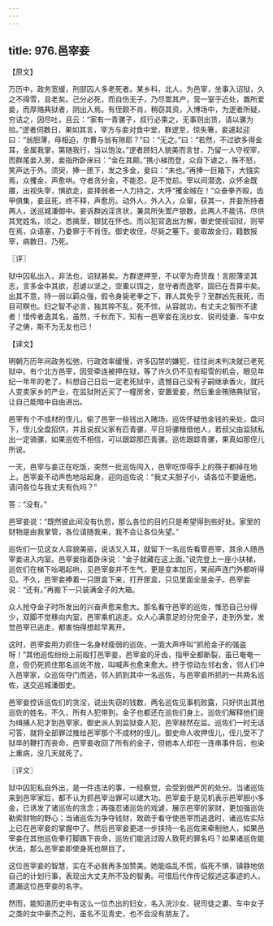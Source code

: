 ```yaml
---
---
---
```

title: 976.邑宰妾
---



【原文】

万历中，政务宽缓，刑部囚人多老死者。某乡科，北人，为邑宰，坐事入诏狱，久之不得雪，且老矣。己分必死，而自伤无子，乃尽鬻其产，营一室于近处，置所爱妾，而厚赂典狱者，阴出入焉。有侄颇不肖，稍窃其资，入博场中，为逻者所疑，穷诘之，因尽吐，且云：“家有一青骡子，叔行必乘之，无事则出赁，请以骡为验。”逻者伺数日，果如其言，宰方与妾对食中堂，群逻至，惊失箸，妾遽起迎曰：“翁胆薄，毋相迫，尔曹与翁有隙耶？”曰：“无之。”曰：“若然，不过欲多得金耳，金属我掌，第随我行，当以饱汝。”逻者顾妇人貌美而言甘，乃留一人守视宰，而群尾妾入房，妾指所卧床曰：“金在其颠。”携小梯而登，众自下谑之，殊不怒，笑声达于外。须臾，捧一匣下，发之多金，妾曰：“未也。”再捧一巨箱下，大镪实焉，众攫金，声愈哄。守者贪分金，不能忍，足不觉前。宰以间潜逸，众怀金既餍，出视失宰，惧欲走，妾择弱者一人力持之，大呼“攫金贼在！”众奋拳齐殴，齿甲俱集，妾且死，终不释，声愈厉。动外人，外人入，众窜，获其一，并妾所持者两人，送巡城潘御中。妾诉群凶淫贪状，兼具所失鬻产银数，此两人不能讳，尽供其党姓名，顷之，悉擒至，银犹在怀也。而以犯官逸出为解，御史使视诏狱，则宰在焉，众语塞，乃委罪于不肖侄。御史收侄，尽毙之箠下。妾取故金归，籍数报宰，病数日，乃死。

〖评〗

狱中囚私出入，非法也，诏狱甚矣。方群逻押至，不以宰为奇货哉！言胆薄坚其志，言多金中其欲，忍谑以坚之，空橐以饵之，怠守者而逸宰，固已在吾算中矣。出其不意，持一弱以羁众强，假令身毙老拳之下，罪人其免乎？至群凶先我死，而目可瞑也。妇之智不必言，独其猝不乱，死不怵，从容就功，有丈夫之智所不逮者！惜传者逸其名，虽然，千秋而下，知有一邑宰妾在浣纱女、锐司徒妻、车中女子之俦，斯不为无友也已！

【译文】

明朝万历年间政务松弛，行政效率缓慢，许多囚禁的嫌犯，往往尚未判决就已老死狱中。有个北方邑宰，因受牵连被押在狱，等了许久仍不见有昭雪的机会，眼见年纪一年年的老了，料想自己日后一定老死狱中，遗憾自己没有子嗣继承香火，就托人变卖家乡的产业，在监狱附近买了一幢房舍，安置爱妾，然后重金贿赂典狱官，让自己能暗中自由进出。

邑宰有个不成材的侄儿，偷了邑宰一些钱出入赌场，巡佐怀疑他金钱的来处，盘问下，侄儿全盘招供，并且说叔父家有匹青骡，平日将骡租借他人，若叔父由监狱私出一定骑骡，如果巡佐不相信，可以跟踪那匹青骡。巡佐跟踪青骡，果真如那侄儿所说。

一天，邑宰与妾正在吃饭，突然一批巡佐闯入，邑宰吃惊得手上的筷子都掉在地上。邑宰妾不动声色地站起身，迎向巡佐说：“我丈夫胆子小，请各位不要逼他。请问各位与我丈夫有仇吗？”

答：“没有。”

邑宰妾说：“既然彼此间没有仇怨，那么各位的目的只是希望得到些好处。家里的财物是由我掌管，各位请随我来，我不会让各位失望。”

巡佐们一见这女人容貌美丽，说话又入耳，就留下一名巡佐看管邑宰，其余人随邑宰妾进入内室。邑宰妾指着卧床说：“金子就藏在这上面。”说完登上一座小扶梯，巡佐们在梯下吆喝起哄，见邑宰妾并不生气，更是变本加厉，笑闹声连门外都听得见。不久，邑宰妾捧着一只匣盒下来，打开匣盒，只见里面全是金子。邑宰妾说：“还有。”再搬下一只装满金子的大箱。

众人抢夺金子时所发出的兴奋声愈来愈大。那名看守邑宰的巡佐，惟恐自己分得少，双脚不觉移向内室，邑宰乘机逃走。众人心满意足的分完金子，走到外堂，发觉邑宰已逃走，都害怕得想趁早离开。

这时，邑宰妾用力抓住一名身材瘦弱的巡佐，一面大声呼叫“抓抢金子的强盗呀！”其他巡佐纷纷上前殴打邑宰妾，邑宰妾的牙齿，指甲全都断裂，虽已奄奄一息，但仍死抓住那名巡佐不放，叫喊声也愈来愈大。终于惊动左邻右舍，邻人们冲入邑宰家，众巡佐夺门而逃，邻人抓到其中一名巡佐，与邑宰妾所抓的一共两名巡佐，送交巡城潘御史。

邑宰妾控诉巡佐们的贪淫，说出失窃的钱数，两名巡佐见事机败露，只好供出其他巡佐的姓名，不久，所有人犯带到，金子也都还在巡佐们身上。巡佐们解释他们是为缉捕人犯才到邑宰家，御史派人到监狱查人犯，邑宰赫然在监。巡佐们一时无话可答，就将全部罪过推给邑宰那个不成材的侄儿。御史命人收押侄儿，侄儿受不了狱卒的鞭打而丧命，邑宰妾收回了所有的金子，但她本人却在一连串事件后，也染上重病，没几天就死了。

〖评文〗

狱中囚犯私自外出，是一件违法的事，一经察觉，会受到很严厉的处分。当诸巡佐来到邑宰家后，都不认为抓邑宰治罪可以建大功。邑宰妾于是见机表示邑宰胆小多金，已诱发了诸巡佐的贪念；再强忍诸巡佐的戏谑，展示邑宰的家财，更加强巡佐勒索财物的野心；当诸巡佐为争夺钱财，致疏于看守使邑宰而逃逸时，诸巡佐实际上已在邑宰妾的掌握中了。然后邑宰妾更进一步挟持一名巡佐来牵制他人，如果邑宰妾在其他巡佐拳打脚踢下丧命，巡佐们能逃过殴人致死的罪名吗？如果诸巡佐能伏法，那么邑宰妾即使身死也瞑目了。

这位邑宰妾的智慧，实在不必我再多加赞美。她能临乱不慌，临死不惧，镇静地依自己的计划行事，表现出大丈夫所不及的智勇。可惜后代作传记叙述这事迹的人，遗漏这位邑宰妾的名字。

然而，能知道历史中有这么一位杰出的妇女，名入浣沙女、锐司徒之妻、车中女子之类的女中豪杰之列，虽名不见青史，也不会没有朋友了。
